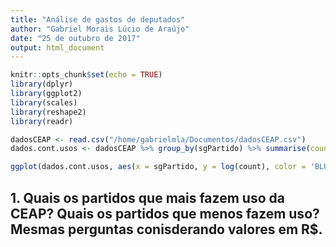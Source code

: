 ```yaml
---
title: "Análise de gastos de deputados"
author: "Gabriel Morais Lúcio de Araújo"
date: "25 de outubro de 2017"
output: html_document
---
```


```r
knitr::opts_chunk$set(echo = TRUE)
library(dplyr)
library(ggplot2)
library(scales)
library(reshape2)
library(readr)
```

```r
dadosCEAP <- read.csv("/home/gabrielmla/Documentos/dadosCEAP.csv")
dados.cont.usos <- dadosCEAP %>% group_by(sgPartido) %>% summarise(count = n()) %>% arrange(desc(count)) %>% na.omit()

ggplot(dados.cont.usos, aes(x = sgPartido, y = log(count), color = 'BLUE')) + geom_count() + coord_flip() + labs(y = 'Usos do CEAP')
```

## 1. Quais os partidos que mais fazem uso da CEAP? Quais os partidos que menos fazem uso? Mesmas perguntas conisderando valores em R$.
